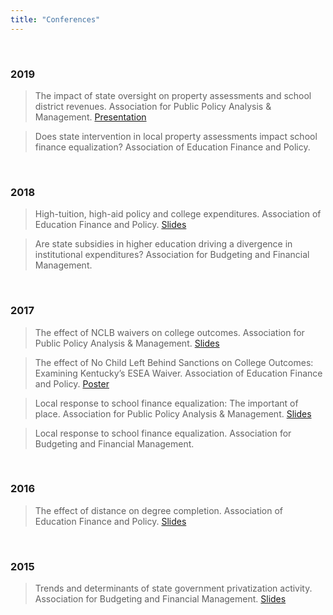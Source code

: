 ```yaml
---
title: "Conferences"
---
```


<br>

### 2019

> The impact of state oversight on property assessments and school district revenues. Association for Public Policy Analysis & Management. [Presentation](static-files/pa_oversight_appam2019.pdf)

> Does state intervention in local property assessments impact school finance equalization? Association of Education Finance and Policy.

<br>

### 2018

> High-tuition, high-aid policy and college expenditures. Association of Education Finance and Policy. [Slides](static-files/htha_aefp2018.pdf)

> Are state subsidies in higher education driving a divergence in institutional expenditures? Association for Budgeting and Financial Management.

<br>

### 2017

> The effect of NCLB waivers on college outcomes. Association for Public Policy Analysis & Management. [Slides](static-files/waivers_appam2017.pdf)

> The effect of No Child Left Behind Sanctions on College Outcomes:  Examining Kentucky's ESEA Waiver. Association of Education Finance and Policy. [Poster](static-files/waivers_abfm2017.pdf)

> Local response to school finance equalization: The important of place. Association for Public Policy Analysis & Management. [Slides](static-files/sfe_appam2017.pdf)

> Local response to school finance equalization. Association for Budgeting and Financial Management.

<br>

### 2016

> The effect of distance on degree completion. Association of Education Finance and Policy. [Slides](static-files/distance_aefp2016.pdf)

<br>

### 2015

> Trends and determinants of state government privatization activity. Association for Budgeting and Financial Management. [Slides](static-files/privatization_abfm2015.pdf)